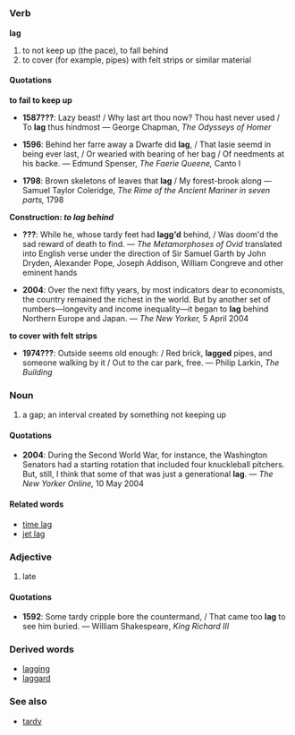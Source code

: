 =={{en}}==
===Verb===
'''lag'''
# to not keep up (the pace), to fall behind
# to cover (for example, pipes) with felt strips or similar material


====Quotations====
'''to fail to keep up'''

*'''1587???''': Lazy beast! / Why last art thou now? Thou hast never used / To '''lag''' thus hindmost &mdash; George Chapman, ''The Odysseys of Homer''

*'''1596''': Behind her farre away a Dwarfe did '''lag''', / That lasie seemd in being ever last, / Or wearied with bearing of her bag / Of needments at his backe. &mdash; Edmund Spenser, ''The Faerie Queene,'' Canto I

*'''1798''': Brown skeletons of leaves that '''lag''' / My forest-brook along &mdash; Samuel Taylor Coleridge, ''The Rime of the Ancient Mariner in seven parts,'' 1798

'''Construction: ''to lag behind'' '''

*'''???''': While he, whose tardy feet had '''lagg'd''' behind, / Was doom'd the sad reward of death to find. &mdash; ''The Metamorphoses of Ovid'' translated into English verse under the direction of Sir Samuel Garth by John Dryden, Alexander Pope, Joseph Addison, William Congreve and other eminent hands

*'''2004''': Over the next fifty years, by most indicators dear to economists, the country remained the richest in the world. But by another set of numbers—longevity and income inequality—it began to '''lag''' behind Northern Europe and Japan. &mdash; ''The New Yorker,'' 5 April 2004

'''to cover with felt strips'''
*'''1974???''': Outside seems old enough: / Red brick, '''lagged''' pipes, and someone walking by it / Out to the car park, free. &mdash; Philip Larkin, ''The Building''

===Noun===
#a gap; an interval created by something not keeping up

====Quotations====

*'''2004''': During the Second World War, for instance, the Washington Senators had a starting rotation that included four knuckleball pitchers. But, still, I think that some of that was just a generational '''lag'''. &mdash; ''The New Yorker Online,'' 10 May 2004


====Related words====
*[[time lag]]
*[[jet lag]]


===Adjective===
# late

====Quotations====
*'''1592''': Some tardy cripple bore the countermand, / That came too '''lag''' to see him buried. &mdash; William Shakespeare, ''King Richard III''

===Derived words===
*[[lagging]]
*[[laggard]]

===See also===
*[[tardy]]